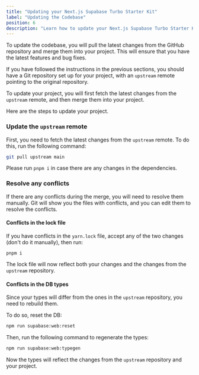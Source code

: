 ```yaml
---
title: "Updating your Next.js Supabase Turbo Starter Kit"
label: "Updating the Codebase"
position: 6
description: "Learn how to update your Next.js Supabase Turbo Starter Kit to the latest version."
---
```


To update the codebase, you will pull the latest changes from the GitHub repository and merge them into your project. This will ensure that you have the latest features and bug fixes.

If you have followed the instructions in the previous sections, you should have a Git repository set up for your project, with an `upstream` remote pointing to the original repository.

To update your project, you will first fetch the latest changes from the `upstream` remote, and then merge them into your project.

Here are the steps to update your project.

### Update the `upstream` remote

First, you need to fetch the latest changes from the `upstream` remote. To do this, run the following command:

```bash
git pull upstream main
```

Please run `pnpm i` in case there are any changes in the dependencies.

### Resolve any conflicts

If there are any conflicts during the merge, you will need to resolve them manually. Git will show you the files with conflicts, and you can edit them to resolve the conflicts.

#### Conflicts in the lock file

If you have conflicts in the `yarn.lock` file, accept any of the two changes (don't do it manually), then run:

```
pnpm i
```

The lock file will now reflect both your changes and the changes from the `upstream` repository.

#### Conflicts in the DB types

Since your types will differ from the ones in the `upstream` repository, you need to rebuild them.

To do so, reset the DB:

```bash
npm run supabase:web:reset
```

Then, run the following command to regenerate the types:

```bash
npm run supabase:web:typegen
```

Now the types will reflect the changes from the `upstream` repository and your project.

